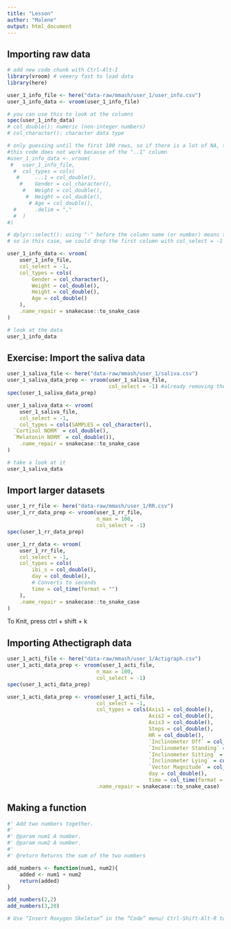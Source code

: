 ```yaml
---
title: "Lesson"
author: "Malene"
output: html_document
---
```


## Importing raw data

```r
# add new code chunk with Ctrl-Alt-I
library(vroom) # veeery fast to load data
library(here)
```

```r
user_1_info_file <- here("data-raw/mmash/user_1/user_info.csv")
user_1_info_data <- vroom(user_1_info_file)

# you can use this to look at the columns
spec(user_1_info_data)
# col_double(): numeric (non-integer numbers) 
# col_character(): character data type

# only guessing until the first 100 rows, so if there is a lot of NA, then it will maybe assign the wrong type
#this code does not work because of the "..1" column
#user_1_info_data <- vroom(
 #   user_1_info_file,
  #  col_types = cols(
   #     ...1 = col_double(),
    #    Gender = col_character(),
     #   Weight = col_double(),
      #  Height = col_double(),
       # Age = col_double(),
  #      .delim = ","
  #  )
#)

# dplyr::select(): using "-" before the column name (or number) means to drop the column, 
# so in this case, we could drop the first column with col_select = -1

user_1_info_data <- vroom(
    user_1_info_file,
    col_select = -1,
    col_types = cols(
        Gender = col_character(),
        Weight = col_double(),
        Height = col_double(),
        Age = col_double()
    ),
    .name_repair = snakecase::to_snake_case
)

# look at the data
user_1_info_data

```


## Exercise: Import the saliva data

```r
user_1_saliva_file <- here("data-raw/mmash/user_1/saliva.csv")
user_1_saliva_data_prep <- vroom(user_1_saliva_file,
                                 col_select = -1) #already removing the first column
spec(user_1_saliva_data_prep)

user_1_saliva_data <- vroom(
    user_1_saliva_file,
    col_select = -1,
    col_types = cols(SAMPLES = col_character(),
  `Cortisol NORM` = col_double(),
  `Melatonin NORM` = col_double()),
    .name_repair = snakecase::to_snake_case
)

# take a look at it
user_1_saliva_data
```

## Import larger datasets
```r
user_1_rr_file <- here("data-raw/mmash/user_1/RR.csv")
user_1_rr_data_prep <- vroom(user_1_rr_file,
                             n_max = 100,
                             col_select = -1)
spec(user_1_rr_data_prep)

user_1_rr_data <- vroom(
    user_1_rr_file,
    col_select = -1,
    col_types = cols(
        ibi_s = col_double(),
        day = col_double(),
        # Converts to seconds
        time = col_time(format = "")
    ),
    .name_repair = snakecase::to_snake_case
)


```

To Knit, press ctrl + shift + k 

## Importing Athectigraph data

```r
user_1_acti_file <- here("data-raw/mmash/user_1/Actigraph.csv")
user_1_acti_data_prep <- vroom(user_1_acti_file,
                             n_max = 100,
                             col_select = -1)
spec(user_1_acti_data_prep)

user_1_acti_data_prep <- vroom(user_1_acti_file,
                             col_select = -1,
                             col_types = cols(Axis1 = col_double(),
                                              Axis2 = col_double(),
                                              Axis3 = col_double(),
                                              Steps = col_double(),
                                              HR = col_double(),
                                              `Inclinometer Off` = col_double(),
                                              `Inclinometer Standing` = col_double(),
                                              `Inclinometer Sitting` = col_double(),
                                              `Inclinometer Lying` = col_double(),
                                              `Vector Magnitude` = col_double(),
                                              day = col_double(),
                                              time = col_time(format = "")),
                             .name_repair = snakecase::to_snake_case)

```

## Making a function

```r
#' Add two numbers together.
#'
#' @param num1 A number.
#' @param num2 A number.
#'
#' @return Returns the sum of the two numbers

add_numbers <- function(num1, num2){
    added <- num1 + num2
    return(added)
}

add_numbers(2,2)
add_numbers(3,20)

# Use “Insert Roxygen Skeleton” in the “Code” menu/ Ctrl-Shift-Alt-R to add template documentation  above the function



```

